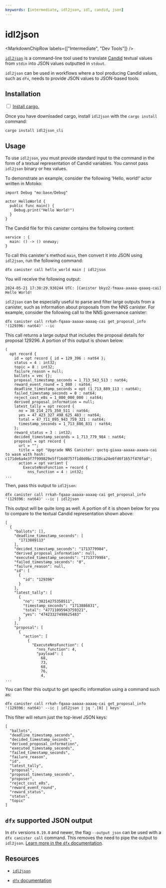 ```yaml
---
keywords: [intermediate, idl2json, idl, candid, json]
---
```



# idl2json

<MarkdownChipRow labels={["Intermediate", "Dev Tools"]} />

[`idl2json`](https://github.com/dfinity/idl2json/tree/main) is a command-line tool used to translate [Candid](https://github.com/dfinity/candid) textual values from `stdin` into JSON values outputted in `stdout`.

`idl2json` can be used in workflows where a tool producing Candid values, such as `dfx`, needs to provide JSON values to JSON-based tools.

## Installation

<Tabs>
<TabItem value="prereq" label="Prerequisites" default>

<input type="checkbox"/> <a href="https://doc.rust-lang.org/cargo/getting-started/installation.html">Install cargo.</a>

</TabItem>
</Tabs>

Once you have downloaded cargo, install `idl2json` with the `cargo install` command:

```
cargo install idl2json_cli
```

## Usage

To use `idl2json`, you must provide standard input to the command in the form of a textual representation of Candid variables. You cannot pass `idl2json` binary or hex values.

To demonstrate an example, consider the following 'Hello, world!' actor written in Motoko:

```motoko
import Debug "mo:base/Debug"

actor HelloWorld {
  public func main() {
    Debug.print("Hello World!")
  }
}
```

The Candid file for this canister contains the following content:

```
service : {
  main: () -> () oneway;
}
```

To call this canister's method `main`, then convert it into JSON using `idl2json`, run the following command:

```
dfx canister call hello_world main | idl2json
```

You will receive the following output:

```
2024-05-21 17:38:29.930244 UTC: [Canister bkyz2-fmaaa-aaaaa-qaaaq-cai] Hello World!
```

`idl2json` can be especially useful to parse and filter large outputs from a canister, such as information about proposals from the NNS canister. For example, consider the following call to the NNS governance canister:

```
dfx canister call rrkah-fqaaa-aaaaa-aaaaq-cai get_proposal_info '(129396: nat64)' --ic
```

This call returns a large output that includes the proposal details for proposal 129296. A portion of this output is shown below:

```
(
  opt record {
    id = opt record { id = 129_396 : nat64 };
    status = 4 : int32;
    topic = 8 : int32;
    failure_reason = null;
    ballots = vec {};
    proposal_timestamp_seconds = 1_713_543_513 : nat64;
    reward_event_round = 1_080 : nat64;
    deadline_timestamp_seconds = opt (1_713_889_113 : nat64);
    failed_timestamp_seconds = 0 : nat64;
    reject_cost_e8s = 1_000_000_000 : nat64;
    derived_proposal_information = null;
    latest_tally = opt record {
      no = 30_214_275_350_511 : nat64;
      yes = 47_423_327_498_625_483 : nat64;
      total = 47_711_095_943_759_321 : nat64;
      timestamp_seconds = 1_713_886_831 : nat64;
    };
    reward_status = 3 : int32;
    decided_timestamp_seconds = 1_713_779_984 : nat64;
    proposal = opt record {
      url = "";
      title = opt "Upgrade NNS Canister: qoctq-giaaa-aaaaa-aaaea-cai to wasm with hash: c171de6a4e3f7f999829e5ff16d0757f1d0d0bc1730ca24e0fd0f1657f470fad";
      action = opt variant {
        ExecuteNnsFunction = record {
          nns_function = 4 : int32;
...
```

Then, pass this output to `idl2json`:

```
dfx canister call rrkah-fqaaa-aaaaa-aaaaq-cai get_proposal_info '(129396: nat64)' --ic | idl2json
```

This output will be quite long as well. A portion of it is shown below for you to compare to the textual Candid representation shown above:

```
[
  {
    "ballots": [],
    "deadline_timestamp_seconds": [
      "1713889113"
    ],
    "decided_timestamp_seconds": "1713779984",
    "derived_proposal_information": null,
    "executed_timestamp_seconds": "1713779984",
    "failed_timestamp_seconds": "0",
    "failure_reason": null,
    "id": [
      {
        "id": "129396"
      }
    ],
    "latest_tally": [
      {
        "no": "30214275350511",
        "timestamp_seconds": "1713886831",
        "total": "47711095943759321",
        "yes": "47423327498625483"
      }
    ],
    "proposal": [
      {
        "action": [
          {
            "ExecuteNnsFunction": {
              "nns_function": 4,
              "payload": [
                68,
                73,
                68,
                76,
                4,
...
```

You can filter this output to get specific information using a command such as:

```
dfx canister call rrkah-fqaaa-aaaaa-aaaaq-cai get_proposal_info '(129396: nat64)' --ic | idl2json | jq '.[0] | keys'
```

This filter will return just the top-level JSON keys:

```
[
  "ballots",
  "deadline_timestamp_seconds",
  "decided_timestamp_seconds",
  "derived_proposal_information",
  "executed_timestamp_seconds",
  "failed_timestamp_seconds",
  "failure_reason",
  "id",
  "latest_tally",
  "proposal",
  "proposal_timestamp_seconds",
  "proposer",
  "reject_cost_e8s",
  "reward_event_round",
  "reward_status",
  "status",
  "topic"
]
```

## `dfx` supported JSON output

In `dfx` versions `0.19.0` and newer, the flag `--output json` can be used with a `dfx canister call` command. This removes the need to pipe the output to `idl2json`. [Learn more in the `dfx` documentation](/docs/current/building-dapps/developer-tools/dfx/er#options).

## Resources

- [`idl2json`](https://github.com/dfinity/idl2json/tree/main)

- [`dfx` documentation](/docs/current/building-dapps/developer-tools/dfx/er#options)